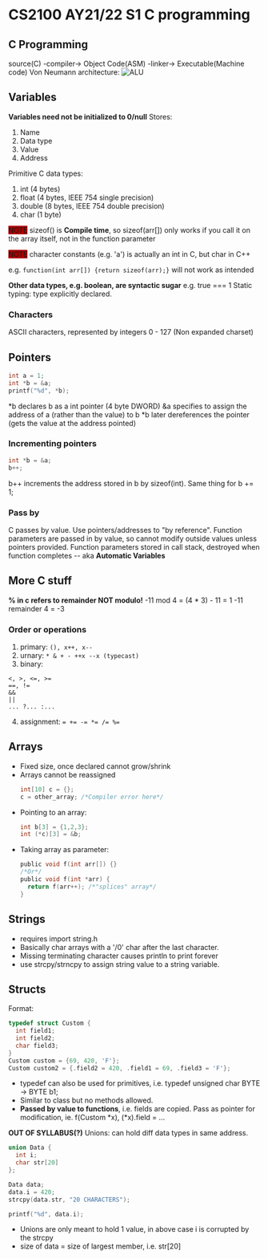 # CS2100 AY21/22 S1 C programming
## C Programming
source(C) -compiler-> Object Code(ASM) -linker-> Executable(Machine code)
Von Neumann architecture:
![ALU](./res/assets/ALU.png)
## Variables
  **Variables need not be initialized to 0/null**
Stores:
1. Name
2. Data type
3. Value
4. Address

Primitive C data types:
1. int (4 bytes)
2. float (4 bytes, IEEE 754 single precision)
3. double (8 bytes, IEEE 754 double precision)
4. char (1 byte)

<span style="background-color: #aa0000">NOTE</span> sizeof() is **Compile time**, so sizeof(arr[]) only works if you call it on the array itself, not in the function parameter

<span style="background-color: #aa0000">NOTE</span> character constants (e.g. 'a') is actually an int in C, but char in C++

e.g. `function(int arr[]) {return sizeof(arr);}` will not work as intended

**Other data types, e.g. boolean, are syntactic sugar** e.g. true === 1
Static typing: type explicitly declared.
### Characters
ASCII characters, represented by integers 0 - 127 (Non expanded charset)
## Pointers
```c
int a = 1;
int *b = &a;
printf("%d", *b);
```
*b declares b as a int pointer (4 byte DWORD)
&a specifies to assign the address of a (rather than the value) to b
*b later dereferences the pointer (gets the value at the address pointed)

### Incrementing pointers
```c
int *b = &a;
b++;
```
b++ increments the address stored in b by sizeof(int). Same thing for b += 1;

### Pass by

C passes by value. Use pointers/addresses to "by reference". Function parameters are passed in by value, so cannot modify outside values unless pointers provided. Function parameters stored in call stack, destroyed when function completes -- aka **Automatic Variables**

## More C stuff
**% in c refers to remainder NOT modulo!**
-11 mod 4 = (4 * 3) - 11 = 1
-11 remainder 4 = -3
### Order or operations
1. primary: `(), x++, x--`
2. urnary: `* & + - ++x --x (typecast)`
3. binary:
```
<, >, <=, >=
==, !=
&&
||
... ?... :...
```
4. assignment: `= += -= *= /= %=`

## Arrays
- Fixed size, once declared cannot grow/shrink
- Arrays cannot be reassigned
    ```c
    int[10] c = {};
    c = other_array; /*Compiler error here*/
    ```
- Pointing to an array:
    ```c
    int b[3] = {1,2,3};
    int (*c)[3] = &b;
    ```
- Taking array as parameter:
    ```c
    public void f(int arr[]) {}
    /*Or*/
    public void f(int *arr) {
      return f(arr++); /*"splices" array*/
    }
    ```
## Strings
- requires import string.h
- Basically char arrays with a '/0' char after the last character.
- Missing terminating character causes println to print forever
- use strcpy/strncpy to assign string value to a string variable.
## Structs
Format:
```c
typedef struct Custom {
  int field1;
  int field2;
  char field3;
}
Custom custom = {69, 420, 'F'};
Custom custom2 = {.field2 = 420, .field1 = 69, .field3 = 'F'};
```
- typedef can also be used for primitives, i.e. typedef unsigned char BYTE -> BYTE b1;
- Similar to class but no methods allowed.
- **Passed by value to functions**, i.e. fields are copied. Pass as pointer for modification, ie. f(Custom \*x), (\*x).field = ...

**OUT OF SYLLABUS(?)**
Unions: can hold diff data types in same address.
```c
union Data {
  int i;
  char str[20]
};

Data data;
data.i = 420;
strcpy(data.str, "20 CHARACTERS");

printf("%d", data.i);
```
- Unions are only meant to hold 1 value, in above case i is corrupted by the strcpy
- size of data = size of largest member, i.e. str[20]
